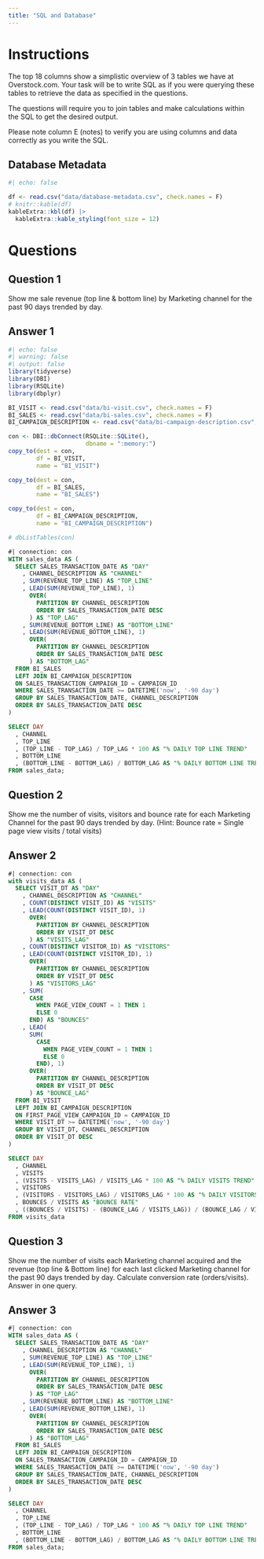 ```yaml
---
title: "SQL and Database"
---
```


# Instructions

The top 18 columns show a simplistic overview of 3 tables we have at Overstock.com. Your task will be to write SQL as if you were querying these tables to retrieve the data as specified in the questions.

The questions will require you to join tables and make calculations within the SQL to get the desired output.

Please note column E (notes) to verify you are using columns and data correctly as you write the SQL.

## Database Metadata

```r
#| echo: false

df <- read.csv("data/database-metadata.csv", check.names = F)
# knitr::kable(df)
kableExtra::kbl(df) |>
  kableExtra::kable_styling(font_size = 12)
```

# Questions

## Question 1

Show me sale revenue (top line & bottom line) by Marketing channel for the past 90 days trended by day.

## Answer 1

```r
#| echo: false
#| warning: false
#| output: false
library(tidyverse)
library(DBI)
library(RSQLite)
library(dbplyr)

BI_VISIT <- read.csv("data/bi-visit.csv", check.names = F)
BI_SALES <- read.csv("data/bi-sales.csv", check.names = F)
BI_CAMPAIGN_DESCRIPTION <- read.csv("data/bi-campaign-description.csv", check.names = F)

con <- DBI::dbConnect(RSQLite::SQLite(), 
                      dbname = ":memory:")
copy_to(dest = con, 
        df = BI_VISIT, 
        name = "BI_VISIT")

copy_to(dest = con, 
        df = BI_SALES, 
        name = "BI_SALES")

copy_to(dest = con, 
        df = BI_CAMPAIGN_DESCRIPTION, 
        name = "BI_CAMPAIGN_DESCRIPTION")

# dbListTables(con)
```

```sql
#| connection: con
WITH sales_data AS (
  SELECT SALES_TRANSACTION_DATE AS "DAY"
    , CHANNEL_DESCRIPTION AS "CHANNEL"
    , SUM(REVENUE_TOP_LINE) AS "TOP_LINE"
    , LEAD(SUM(REVENUE_TOP_LINE), 1) 
      OVER(
        PARTITION BY CHANNEL_DESCRIPTION 
        ORDER BY SALES_TRANSACTION_DATE DESC
      ) AS "TOP_LAG"
    , SUM(REVENUE_BOTTOM_LINE) AS "BOTTOM_LINE"
    , LEAD(SUM(REVENUE_BOTTOM_LINE), 1) 
      OVER(
        PARTITION BY CHANNEL_DESCRIPTION 
        ORDER BY SALES_TRANSACTION_DATE DESC
      ) AS "BOTTOM_LAG"
  FROM BI_SALES
  LEFT JOIN BI_CAMPAIGN_DESCRIPTION
  ON SALES_TRANSACTION_CAMPAIGN_ID = CAMPAIGN_ID
  WHERE SALES_TRANSACTION_DATE >= DATETIME('now', '-90 day')
  GROUP BY SALES_TRANSACTION_DATE, CHANNEL_DESCRIPTION
  ORDER BY SALES_TRANSACTION_DATE DESC
)

SELECT DAY
  , CHANNEL
  , TOP_LINE
  , (TOP_LINE - TOP_LAG) / TOP_LAG * 100 AS "% DAILY TOP LINE TREND"
  , BOTTOM_LINE
  , (BOTTOM_LINE - BOTTOM_LAG) / BOTTOM_LAG AS "% DAILY BOTTOM LINE TREND"
FROM sales_data;
```

## Question 2

Show me the number of visits, visitors and bounce rate for each Marketing Channel for the past 90 days trended by day. (Hint: Bounce rate = Single page view visits / total visits)

## Answer 2

```sql
#| connection: con
with visits_data AS (
  SELECT VISIT_DT AS "DAY"
    , CHANNEL_DESCRIPTION AS "CHANNEL"
    , COUNT(DISTINCT VISIT_ID) AS "VISITS"
    , LEAD(COUNT(DISTINCT VISIT_ID), 1) 
      OVER(
        PARTITION BY CHANNEL_DESCRIPTION 
        ORDER BY VISIT_DT DESC
      ) AS "VISITS_LAG"
    , COUNT(DISTINCT VISITOR_ID) AS "VISITORS"
    , LEAD(COUNT(DISTINCT VISITOR_ID), 1) 
      OVER(
        PARTITION BY CHANNEL_DESCRIPTION 
        ORDER BY VISIT_DT DESC
      ) AS "VISITORS_LAG"
    , SUM(
      CASE
        WHEN PAGE_VIEW_COUNT = 1 THEN 1
        ELSE 0
      END) AS "BOUNCES"
    , LEAD(
      SUM(
        CASE
          WHEN PAGE_VIEW_COUNT = 1 THEN 1
          ELSE 0
        END), 1) 
      OVER(
        PARTITION BY CHANNEL_DESCRIPTION
        ORDER BY VISIT_DT DESC
      ) AS "BOUNCE_LAG"
  FROM BI_VISIT
  LEFT JOIN BI_CAMPAIGN_DESCRIPTION
  ON FIRST_PAGE_VIEW_CAMPAIGN_ID = CAMPAIGN_ID
  WHERE VISIT_DT >= DATETIME('now', '-90 day')
  GROUP BY VISIT_DT, CHANNEL_DESCRIPTION
  ORDER BY VISIT_DT DESC
)

SELECT DAY
  , CHANNEL
  , VISITS
  , (VISITS - VISITS_LAG) / VISITS_LAG * 100 AS "% DAILY VISITS TREND"
  , VISITORS
  , (VISITORS - VISITORS_LAG) / VISITORS_LAG * 100 AS "% DAILY VISITORS TREND"
  , BOUNCES / VISITS AS "BOUNCE RATE"
  , ((BOUNCES / VISITS) - (BOUNCE_LAG / VISITS_LAG)) / (BOUNCE_LAG / VISITS_LAG) AS "% DAILY BOUNCE RATE TREND"
FROM visits_data
```

## Question 3

Show me the number of visits each Marketing channel acquired and the revenue (top line & Bottom line) for each last clicked Marketing channel for the past 90 days trended by day. Calculate conversion rate (orders/visits). Answer in one query.

## Answer 3

```sql
#| connection: con
WITH sales_data AS (
  SELECT SALES_TRANSACTION_DATE AS "DAY"
    , CHANNEL_DESCRIPTION AS "CHANNEL"
    , SUM(REVENUE_TOP_LINE) AS "TOP_LINE"
    , LEAD(SUM(REVENUE_TOP_LINE), 1) 
      OVER(
        PARTITION BY CHANNEL_DESCRIPTION 
        ORDER BY SALES_TRANSACTION_DATE DESC
      ) AS "TOP_LAG"
    , SUM(REVENUE_BOTTOM_LINE) AS "BOTTOM_LINE"
    , LEAD(SUM(REVENUE_BOTTOM_LINE), 1) 
      OVER(
        PARTITION BY CHANNEL_DESCRIPTION 
        ORDER BY SALES_TRANSACTION_DATE DESC
      ) AS "BOTTOM_LAG"
  FROM BI_SALES
  LEFT JOIN BI_CAMPAIGN_DESCRIPTION
  ON SALES_TRANSACTION_CAMPAIGN_ID = CAMPAIGN_ID
  WHERE SALES_TRANSACTION_DATE >= DATETIME('now', '-90 day')
  GROUP BY SALES_TRANSACTION_DATE, CHANNEL_DESCRIPTION
  ORDER BY SALES_TRANSACTION_DATE DESC
)

SELECT DAY
  , CHANNEL
  , TOP_LINE
  , (TOP_LINE - TOP_LAG) / TOP_LAG * 100 AS "% DAILY TOP LINE TREND"
  , BOTTOM_LINE
  , (BOTTOM_LINE - BOTTOM_LAG) / BOTTOM_LAG AS "% DAILY BOTTOM LINE TREND"
FROM sales_data;
```
